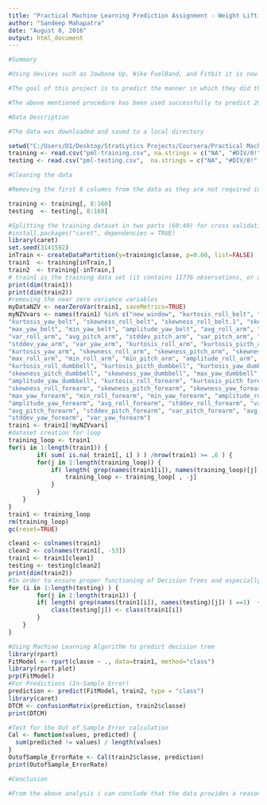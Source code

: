 ```yaml
---
title: "Practical Machine Learning Prediction Assignment - Weight Lifting Exercise"
author: "Sandeep Mahapatra"
date: "August 8, 2016"
output: html_document
---
```


```` r

#Summary

#Using devices such as Jawbone Up, Nike FuelBand, and Fitbit it is now possible to collect a large amount of data about personal activity relatively inexpensively. These type of devices are part of the quantified self movement - a group of enthusiasts who take measurements about themselves regularly to improve their health, to find patterns in their behavior, or because they are tech geeks. One thing that people regularly do is quantify how much of a particular activity they do, but they rarely quantify how well they do it. In this project, your goal will be to use data from accelerometers on the belt, forearm, arm, and dumbell of 6 participants. They were asked to perform barbell lifts correctly and incorrectly in 5 different ways.

#The goal of this project is to predict the manner in which they did the exercises. This is the "classe" variable in the training set which classifies the correct and incorrect into 5 categories namely A, B, C, D and E. This report describes how I have built the model, used cross validation, expected out of sample error calculation and the related choices made. 

#The above mentioned procedure has been used successfully to predict 20 different test cases by applying the machine learning algorithm built herein to solve the Prediction Quiz on the Coursera Website for this Prediction Assignment.

#Data Description

#The data was downloaded and saved to a local directory

setwd("C:/Users/D1/Desktop/StratLytics Projects/Coursera/Practical Machine Learning/Week 4")
training <- read.csv("pml-training.csv", na.strings = c("NA", "#DIV/0!", ""))
testing <- read.csv("pml-testing.csv",  na.strings = c("NA", "#DIV/0!", ""))

#Cleaning the data

#Removing the first 8 columns from the data as they are not required information for the analysis ahead and removing all the columns with NA values

training <- training[, 8:160]
testing  <- testing[, 8:160]

#Splitting the training dataset in two parts (60:40) for cross validation purposes
#install.packages("caret", dependencies = TRUE)
library(caret)
set.seed(3141592)
inTrain <- createDataPartition(y=training$classe, p=0.60, list=FALSE)
train1  <- training[inTrain,]
train2  <- training[-inTrain,]
# train1 is the training data set (it contains 11776 observations, or about 60% of the entire training data set), and train2 is the testing data set (it contains 7846 observations, or about 40% of the entire training data set)
print(dim(train1))
print(dim(train2))
#removing the near zero variance variables
myDataNZV <- nearZeroVar(train1, saveMetrics=TRUE)
myNZVvars <- names(train1) %in% c("new_window", "kurtosis_roll_belt", "kurtosis_picth_belt",
"kurtosis_yaw_belt", "skewness_roll_belt", "skewness_roll_belt.1", "skewness_yaw_belt",
"max_yaw_belt", "min_yaw_belt", "amplitude_yaw_belt", "avg_roll_arm", "stddev_roll_arm",
"var_roll_arm", "avg_pitch_arm", "stddev_pitch_arm", "var_pitch_arm", "avg_yaw_arm",
"stddev_yaw_arm", "var_yaw_arm", "kurtosis_roll_arm", "kurtosis_picth_arm",
"kurtosis_yaw_arm", "skewness_roll_arm", "skewness_pitch_arm", "skewness_yaw_arm",
"max_roll_arm", "min_roll_arm", "min_pitch_arm", "amplitude_roll_arm", "amplitude_pitch_arm",
"kurtosis_roll_dumbbell", "kurtosis_picth_dumbbell", "kurtosis_yaw_dumbbell", "skewness_roll_dumbbell",
"skewness_pitch_dumbbell", "skewness_yaw_dumbbell", "max_yaw_dumbbell", "min_yaw_dumbbell",
"amplitude_yaw_dumbbell", "kurtosis_roll_forearm", "kurtosis_picth_forearm", "kurtosis_yaw_forearm",
"skewness_roll_forearm", "skewness_pitch_forearm", "skewness_yaw_forearm", "max_roll_forearm",
"max_yaw_forearm", "min_roll_forearm", "min_yaw_forearm", "amplitude_roll_forearm",
"amplitude_yaw_forearm", "avg_roll_forearm", "stddev_roll_forearm", "var_roll_forearm",
"avg_pitch_forearm", "stddev_pitch_forearm", "var_pitch_forearm", "avg_yaw_forearm",
"stddev_yaw_forearm", "var_yaw_forearm")
train1 <- train1[!myNZVvars]
#dataset creation for loop
training_loop <- train1 
for(i in 1:length(train1)) { 
        if( sum( is.na( train1[, i] ) ) /nrow(train1) >= .6 ) { 
        for(j in 1:length(training_loop)) {
            if( length( grep(names(train1[i]), names(training_loop)[j]) ) ==1)  { 
                training_loop <- training_loop[ , -j] 
            }   
        } 
    }
}
train1 <- training_loop
rm(training_loop)
gc(reset=TRUE)

clean1 <- colnames(train1)
clean2 <- colnames(train1[, -53]) 
train1 <- train1[clean1]
testing <- testing[clean2]
print(dim(train2))
#In order to ensure proper functioning of Decision Trees and especially RandomForest Algorithm with the Test data set, we need to coerce the data into the same type
for (i in 1:length(testing) ) {
        for(j in 1:length(train1)) {
        if( length( grep(names(train1[i]), names(testing)[j]) ) ==1)  {
            class(testing[j]) <- class(train1[i])
        }      
    }      
}

#Using Machine Learning Algorithm to predict decision tree
library(rpart)
FitModel <- rpart(classe ~ ., data=train1, method="class")
library(rpart.plot)
prp(FitModel)
#For Predictions (In-Sample Error)
prediction <- predict(FitModel, train2, type = "class")
library(caret)
DTCM <- confusionMatrix(prediction, train2$classe)
print(DTCM)

#Test for the Out of Sample Error calculation
Cal <- function(values, predicted) {
  sum(predicted != values) / length(values)
}
OutofSample_ErrorRate <- Cal(train2$classe, prediction)
print(OutofSample_ErrorRate)

#Conclusion

#From the above analysis i can conclude that the data provides a reasonable opportunity to present a very accurate model with a prediction of 75% and Out of Sample Error calculated at 25%.

````
